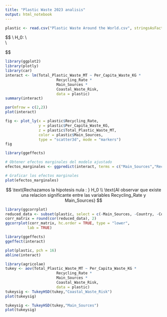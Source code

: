 ```yaml
---
title: "Plastic Waste 2023 analisis"
output: html_notebook
---
```


```r
plastic <- read.csv("Plastic Waste Around the World.csv", stringsAsFactors = TRUE)
```
$$
\text{La hipótesis nula a probar es:} \\
H_0: \text{No existe una relación significativa entre la producción de residuos plásticos a nivel nacional, la tasa de reciclaje,} \\  
\text{la produccion de residuos per-capita, El tipo principal de resudio por pais y el riesgo de residuos costeros.} \\

$$

```r
library(ggplot2)
library(plotly)
library(car)
interact <- lm(Total_Plastic_Waste_MT ~ Per_Capita_Waste_KG *
                       Recycling_Rate *
                       Main_Sources * 
                       Coastal_Waste_Risk, 
                       data = plastic)
summary(interact)
```

```r
par(mfrow = c(2,2))
plot(interact)
```


```r
fig <- plot_ly(x = plastic$Recycling_Rate, 
               y = plastic$Per_Capita_Waste_KG, 
               z = plastic$Total_Plastic_Waste_MT, 
               color = plastic$Main_Sources, 
               type = "scatter3d", mode = "markers") 
fig
```
```r
library(ggeffects)

# Obtener efectos marginales del modelo ajustado
efectos_marginales <- ggpredict(interact, terms = c("Main_Sources","Recycling_Rate"))

# Graficar los efectos marginales
plot(efectos_marginales)
```
$$
\text{Rechazamos la hipotesis nula : } H_0 \\
\text{Al observar que existe una relacion significante entre las variables Recycling_Rate y Main_Sources}
$$
```r
library(ggcorrplot)
reduced_data <- subset(plastic, select = c(-Main_Sources, -Country, -Coastal_Waste_Risk))
corr_matrix = round(cor(reduced_data), 2)
ggcorrplot(corr_matrix, hc.order = TRUE, type = "lower",
          lab = TRUE)
```
```r
library(ggeffects)
ggeffect(interact)
```


```r
plot(plastic, pch = 16)
abline(interact)
```


```r
library(agricolae)
tukey <- aov(Total_Plastic_Waste_MT ~ Per_Capita_Waste_KG *
                       Recycling_Rate *
                       Main_Sources * 
                       Coastal_Waste_Risk, 
                       data = plastic)
tukeysig <- TukeyHSD(tukey,"Coastal_Waste_Risk")
plot(tukeysig)
```
```r
tukeysig <- TukeyHSD(tukey,"Main_Sources")
plot(tukeysig)
```